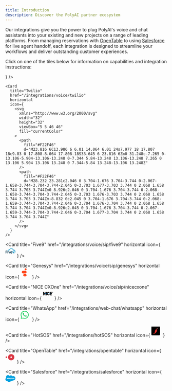 ```yaml
---
title: Introduction
description: Discover the PolyAI partner ecosystem
---
```


Our integrations give you the power to plug PolyAI's voice and chat assistants into your existing and new projects on a range of leading platforms.
From managing reservations with [OpenTable](/integrations/opentable) to using [Salesforce](/integrations/salesforce) for live agent handoff, each integration is designed to streamline your
workflows and deliver outstanding customer experiences.

Click on one of the tiles below for information on capabilities and integration instructions:

<CardGroup cols={2}>
  <Card
    title="Amazon Connect"
    href="/integrations/voice/amazon-connect"
    horizontal
    icon={
      <svg
        xmlns="http://www.w3.org/2000/svg"
        width="32"
        height="32"
        viewBox="2 2 44 44"
        fill="currentColor"
      >
        <path
          fill="#04ABBA"
          d="M18.544 6.682c-3.098.363-5.55 1.877-7.262 4.484-1.214 1.849-1.747 3.535-1.763 5.585l-.011 1.356-.32.064c-.177.035-.77.282-1.32.55-1.669.811-2.894 2.203-3.428 3.894-.87 2.75-.231 5.625 1.68 7.565.954.97 1.77 1.483 3.121 1.965.68.243.798.249 5.43.285l4.734.037-.029 4.86c-.016 2.673.003 4.848.043 4.833.039-.014 2.407-2.204 5.264-4.866l5.192-4.84h3.752c4.42 0 4.824-.053 6.51-.87 1.474-.713 2.457-1.662 3.1-2.993.555-1.145.962-3.264.779-4.05-.062-.266-.167-.77-.234-1.124-.066-.353-.308-1.034-.537-1.513-.875-1.83-2.551-3.117-4.86-3.733l-.856-.229-.078-.624c-.248-1.965-1.229-3.556-2.63-4.266-1.553-.786-3.391-.494-4.641.738-.51.502-.619.566-.619.361 0-.26-.975-2.16-1.49-2.908-.65-.938-1.937-2.21-2.882-2.847-.833-.562-2.197-1.2-3.06-1.431-.603-.162-2.373-.407-2.728-.378-.088.007-.474.05-.857.095ZM4.027 25.128c.001.236.023.32.049.186a1.17 1.17 0 0 0-.003-.428c-.026-.102-.047.007-.046.242Z"
        />
        <path
          fill="#000"
          d="M22.503 18.604a1.444 1.444 0 1 1-2.888 0 1.444 1.444 0 0 1 2.888 0Zm-.778 2.535a2.626 2.626 0 0 1-2.41-.58l-3.44 2.47a2.62 2.62 0 1 1-.694-.95l3.453-2.479a2.62 2.62 0 1 1 4.132.992l2.032 3.79a2.629 2.629 0 0 1 2.298.622l3.514-2.523a2.62 2.62 0 1 1 .678.962l-3.52 2.526a2.62 2.62 0 1 1-4.04-1.091l-2.003-3.739Zm-8.26 4.364a1.444 1.444 0 1 0 0-2.888 1.444 1.444 0 0 0 0 2.888Zm11.872 2.887a1.444 1.444 0 1 0 0-2.887 1.444 1.444 0 0 0 0 2.887Zm9.144-6.898a1.444 1.444 0 1 1-2.887 0 1.444 1.444 0 0 1 2.887 0Z"
        />
      </svg>
    }
  />

    <Card
      title="Twilio"
      href="/integrations/voice/twilio"
      horizontal
      icon={
        <svg
          xmlns="http://www.w3.org/2000/svg"
          width="32"
          height="32"
          viewBox="5 5 46 46"
          fill="currentColor"
        >
          <path
            fill="#F22F46"
            d="M23.816 6C13.986 6 6.01 14.064 6.01 24s7.977 18 17.807 18c9.83 0 17.808-8.064 17.808-18S33.645 6 23.816 6Zm0 31.248c-7.265 0-13.106-5.904-13.106-13.248 0-7.344 5.84-13.248 13.106-13.248 7.265 0 13.106 5.904 13.106 13.248 0 7.344-5.84 13.248-13.106 13.248Z"
          />
          <path
            fill="#F22F46"
            d="M28.232 23.281c2.046 0 3.704-1.676 3.704-3.744 0-2.067-1.658-3.744-3.704-3.744-2.045 0-3.703 1.677-3.703 3.744 0 2.068 1.658 3.744 3.703 3.744Zm0 8.926c2.046 0 3.704-1.676 3.704-3.744 0-2.068-1.658-3.744-3.704-3.744-2.045 0-3.703 1.676-3.703 3.744 0 2.068 1.658 3.744 3.703 3.744Zm-8.832 0c2.045 0 3.704-1.676 3.704-3.744 0-2.068-1.659-3.744-3.704-3.744-2.046 0-3.704 1.676-3.704 3.744 0 2.068 1.658 3.744 3.704 3.744Zm0-8.926c2.045 0 3.704-1.676 3.704-3.744 0-2.067-1.659-3.744-3.704-3.744-2.046 0-3.704 1.677-3.704 3.744 0 2.068 1.658 3.744 3.704 3.744Z"
          />
        </svg>
      }
    />

  <Card
    title="Five9"
    href="/integrations/voice/sip/five9"
    horizontal
    icon={
      <svg
        xmlns="http://www.w3.org/2000/svg"
        width="32"
        height="32"
        viewBox="2 8 44 44"
        fill="currentColor"
      >
        <path
          fill="#0895C9"
          d="M14.392 22.914a5.401 5.401 0 0 0-.964 2.104h-2.145a7.54 7.54 0 0 1 7.845-6.355 8.967 8.967 0 0 1 16.643-.074A8.282 8.282 0 0 1 45 26.839a7.902 7.902 0 0 1-1.343 4.452H41.26c.99-1.27 1.633-2.627 1.633-4.452a6.194 6.194 0 0 0-8.618-5.7 6.857 6.857 0 0 0-13.614-.013 5.403 5.403 0 0 0-6.27 1.788Zm22.284 7.863-2.611 3.98h2.483l3.28-4.999a6.9 6.9 0 0 0 .685-1.322c.174-.469.265-.965.27-1.465 0-2.58-1.974-4.219-4.091-4.219-2.15 0-4.076 1.735-4.076 4.235 0 2.357 1.815 3.821 3.487 3.838a2.2 2.2 0 0 0 .573-.048Zm-1.943-3.98c0-.925.685-2.04 1.975-2.04v.006c1.115 0 1.958.955 1.958 2.114 0 .875-.685 1.989-1.958 1.989-1.158 0-1.975-.875-1.975-2.07Z"
        />
        <path
          fill="#0E3A51"
          d="M5.18 25.018h5.11c.097-.7.28-1.384.546-2.038H3v11.777h2.18v-4.819h4.734V27.9H5.18v-2.882Zm8.203.907h-2.117v8.836h2.117v-8.836Zm3.2 0h-2.292l3.565 8.832h1.657l3.581-8.832H20.77l-2.006 5.86h-.047l-2.134-5.86Zm12.834 6.274c-.413.583-1.06.908-1.897.908-1.517 0-2.34-1.243-2.436-1.816h6.862c.082-.35.124-.708.127-1.067 0-2.229-1.767-4.65-4.57-4.65-2.721 0-4.648 2.293-4.648 4.793a4.643 4.643 0 0 0 4.667 4.682c1.97 0 3.595-1.341 4.178-2.85h-2.283Zm-1.897-4.682c1.05 0 2.149.654 2.388 2.071h-4.889c.4-1.642 1.72-2.07 2.5-2.07Zm13.18 5.971h-.407l.004 1.077h.186v-.39h.241l.193.395h.206l-.233-.43a.324.324 0 0 0 .189-.313.35.35 0 0 0-.378-.339Zm.119.476a.186.186 0 0 1-.131.054h-.206v-.371h.206a.186.186 0 0 1 .131.317Z"
        />
        <path
          fill="#0E3A51"
          d="M39.681 33.636a.989.989 0 0 0-.066.397h.002a1.034 1.034 0 0 0 2.066-.014c0-.567-.408-1.014-1.05-1.014a.99.99 0 0 0-.952.63Zm.953-.46c.541-.003.867.362.867.843H41.5c0 .488-.312.855-.848.862a.853.853 0 0 1-.018-1.706Z"
        />
      </svg>
    }
  />

  <Card
    title="Genesys"
    href="/integrations/voice/sip/genesys"
    horizontal
    icon={
      <svg
        xmlns="http://www.w3.org/2000/svg"
        width="32"
        height="32"
        viewBox="5 5 46 46"
        fill="currentColor"
      >
        <path
          fill="#FF451A"
          d="M26.673 29.983H23.02a5.668 5.668 0 0 0-3.964 1.607 5.428 5.428 0 0 0-1.641 3.88c0 1.454.59 2.85 1.641 3.879a5.668 5.668 0 0 0 3.964 1.606h3.653a5.668 5.668 0 0 0 3.964-1.606 5.428 5.428 0 0 0 1.641-3.88c0-1.455-.59-2.85-1.641-3.88a5.668 5.668 0 0 0-3.964-1.606Zm-.356-14.18h-9.29a6.088 6.088 0 0 0-4.262 1.731A5.85 5.85 0 0 0 11 21.712a5.85 5.85 0 0 0 1.765 4.177 6.088 6.088 0 0 0 4.261 1.73h9.291c.792 0 1.575-.152 2.306-.449a6.036 6.036 0 0 0 1.956-1.28 5.904 5.904 0 0 0 1.306-1.917 5.809 5.809 0 0 0 0-4.522 5.902 5.902 0 0 0-1.306-1.917 6.036 6.036 0 0 0-1.956-1.28 6.131 6.131 0 0 0-2.306-.45ZM23.83 9.22a4.22 4.22 0 1 1 8.44 0 4.22 4.22 0 0 1-8.44 0Z"
        />
      </svg>
    }
  />

  <Card
    title="NICE CXOne"
    href="/integrations/voice/sip/nicecxone"
    horizontal
    icon={
      <svg
        xmlns="http://www.w3.org/2000/svg"
        width="32"
        height="32"
        viewBox="2 6 46 46"
        fill="currentColor"
      >
        <path
          fill="#000"
          d="M27.991 27.272c.221-.363.381-.887.48-1.572h3.4c-.1.942-.284 1.764-.55 2.463-.43 1.129-1.052 2.007-1.865 2.635-.813.628-1.825.942-3.038.942-1.233 0-2.254-.27-3.061-.813-.808-.542-1.463-1.4-1.965-2.574s-.754-2.642-.754-4.406c0-2.464.497-4.382 1.492-5.755.994-1.372 2.379-2.059 4.153-2.059 1.82 0 3.222.675 4.206 2.023.753 1.032 1.217 2.38 1.394 4.044h-3.402c-.1-.65-.272-1.167-.516-1.552-.415-.656-.978-.984-1.689-.984-.681 0-1.228.333-1.64.999-.413.666-.62 1.767-.62 3.305 0 1.523.206 2.618.616 3.284.41.665.968.998 1.674.998.726 0 1.287-.326 1.685-.978ZM6.106 16.11H3v15.593h3.128v-8.561l4.031 8.561h3.135V16.11H10.16v8.627L6.106 16.11Zm12.864 0h-3.333v15.593h3.333V16.11Zm22.99 0h-8.915v15.593h9.076v-3.53h-5.742v-3.075h5.177v-3.18h-5.177V19.44h5.58v-3.33Zm.978 2.064c0-1.116.907-2.02 2.024-2.02s2.023.904 2.023 2.02-.906 2.02-2.023 2.02a2.022 2.022 0 0 1-2.024-2.02Zm2.024-1.578a1.58 1.58 0 0 0-1.582 1.578 1.58 1.58 0 0 0 1.582 1.579 1.58 1.58 0 0 0 1.582-1.579 1.58 1.58 0 0 0-1.582-1.578Zm-.785 2.524v-1.896h.806c.203 0 .35.017.442.05a.437.437 0 0 1 .22.182.546.546 0 0 1 .083.3.509.509 0 0 1-.125.352.602.602 0 0 1-.376.175.887.887 0 0 1 .206.16c.053.057.126.16.217.307l.232.37h-.458l-.277-.413a2.636 2.636 0 0 0-.202-.279.294.294 0 0 0-.115-.079.629.629 0 0 0-.192-.02h-.078v.79h-.383Zm.383-1.095h.283c.184 0 .299-.007.344-.023a.206.206 0 0 0 .108-.08.246.246 0 0 0 .038-.142.227.227 0 0 0-.05-.155.235.235 0 0 0-.145-.074 3.246 3.246 0 0 0-.28-.006h-.298v.48Z"
        />
        <path
          fill="#0067AD"
          d="M15.62 22.085h-3.542v3.543h3.542v-3.543Zm6.904 0h-3.542v3.543h3.542v-3.543Zm12.836 0h-3.542v3.543h3.542v-3.543Z"
        />
      </svg>
    }
  />

  <Card
    title="WhatsApp"
    href="/integrations/web-chat/whatsapp"
    horizontal
    icon={
      <svg
        xmlns="http://www.w3.org/2000/svg"
        width="32"
        height="32"
        viewBox="5 5 46 46"
        fill="currentColor"
      >
        <path
          fill="#2BD269"
          d="M17.227 14.146a1.68 1.68 0 0 1 .641-.14V14h.039c.3.009.6.018.86.036h.003c.317.023.68.05.984.806.217.513.576 1.467.861 2.225a32.9 32.9 0 0 0 .423 1.098.806.806 0 0 1 .013.774 3.032 3.032 0 0 1-.472.714c-.075.08-.15.164-.225.249-.16.18-.321.36-.475.504-.225.21-.472.443-.225.892a13.36 13.36 0 0 0 2.405 3.143 11.486 11.486 0 0 0 3.54 2.32 1.2 1.2 0 0 0 .492.13.675.675 0 0 0 .49-.225c.28-.279 1.114-1.244 1.477-1.688a.675.675 0 0 1 .536-.314c.167.012.33.053.482.123.339.133 1.895.943 2.668 1.345l.358.186.182.092c.342.174.57.29.663.443.106.178.08 1.07-.328 2.091-.406 1.02-2.272 1.96-3.098 2.01-.08.004-.16.01-.24.017-.167.014-.341.029-.55.029-.754 0-1.917-.193-4.569-1.315-4.166-1.758-6.82-5.896-7.373-6.757a4.51 4.51 0 0 0-.094-.143l-.002-.003c-.222-.31-1.76-2.455-1.69-4.623.064-2.037 1.116-3.074 1.6-3.55l.089-.088c.15-.159.333-.286.535-.375Z"
        />
        <path
          fill="#2BD269"
          d="M36.531 10.034a17.77 17.77 0 0 1 5.457 12.155 17.695 17.695 0 0 1-1.127 6.908 17.817 17.817 0 0 1-3.721 5.947 17.997 17.997 0 0 1-5.743 4.07 18.134 18.134 0 0 1-6.88 1.568H24c-2.7 0-5.366-.6-7.8-1.76L6.777 41H6.75a.139.139 0 0 1-.137-.156l1.592-9.441a17.717 17.717 0 0 1-2.203-8.875 17.726 17.726 0 0 1 2.519-8.791 17.93 17.93 0 0 1 6.58-6.403A18.13 18.13 0 0 1 24.018 5h.087a18.085 18.085 0 0 1 12.426 5.034Zm-12.53 27.544h.426l.016.006c3.9-.12 7.596-1.755 10.291-4.55a14.674 14.674 0 0 0 4.12-10.396 14.681 14.681 0 0 0-4.414-10.276 14.946 14.946 0 0 0-10.417-4.26h-.433a14.98 14.98 0 0 0-7.313 2.143 14.81 14.81 0 0 0-5.281 5.452 14.647 14.647 0 0 0-1.864 7.33 14.65 14.65 0 0 0 2.044 7.281l.274.46-1.18 6.407 6.39-1.496.482.25a14.994 14.994 0 0 0 6.86 1.65Z"
        />
      </svg>
    }
  />

  <Card
    title="HotSOS"
    href="/integrations/hotSOS"
    horizontal
    icon={
      <svg
        xmlns="http://www.w3.org/2000/svg"
        width="32"
        height="32"
        viewBox="5 5 46 46"
        fill="currentColor"
      >
        <path
          fill="#010101"
          d="M4 9a5 5 0 0 1 5-5h30a5 5 0 0 1 5 5v30a5 5 0 0 1-5 5H9a5 5 0 0 1-5-5V9Z"
        />
        <path
          fill="#FB8E8B"
          d="M32.967 11.569c.116.64-.09 1.11-.618 1.41-1.261.667-2.086 1.698-2.473 3.09l-1.649.722-1.286-.062c-.112-.005-.157-.062-.136-.169.194-1.03 1.393-1.208 2.214-1.513a.42.42 0 0 0 .264-.268c.626-1.758 1.854-2.828 3.684-3.21Z"
        />
        <path
          fill="#DE2A28"
          d="M34.612 12.15c-.319-.574-.867-.768-1.645-.581.116.64-.09 1.11-.618 1.41l2.106-.479c.206-.05.259-.166.157-.35Zm-4.196 6.768a9.907 9.907 0 0 0-.54-2.848l-1.649.72c.643.608 1.18 1.365 1.608 2.272a.305.305 0 0 0 .581-.145Zm-1.414.638-.49.808c-.113.184-.197.17-.252-.041a.911.911 0 0 1 .091-.647.696.696 0 0 0 .07-.371c-.09-1.195-1.092-2.39-2.374-1.95-3.864 1.321-5.276 8.854-6.003 12.73l-.1.538c-.645 3.402-2.95 4.302-5.722 5.384-.207.08-.415.162-.626.246a.523.523 0 0 0-.083.931 2.63 2.63 0 0 0 1.624.404c6.38-.453 11.137-5.589 14.059-10.658 1.463-2.539 1.595-4.847.239-7.361a.251.251 0 0 0-.433-.013Z"
        />
      </svg>
    }
  />

  <Card
    title="OpenTable"
    href="/integrations/opentable"
    horizontal
    icon={
      <svg
        xmlns="http://www.w3.org/2000/svg"
        width="32"
        height="32"
        viewBox="2 5 48 48"
        fill="currentColor"
      >
        <path
          fill="#DA3743"
          d="M29.126 9a15.17 15.17 0 0 0-8.274 2.438 14.59 14.59 0 0 0-5.489 6.505 14.15 14.15 0 0 0-.852 8.378 14.387 14.387 0 0 0 4.071 7.428 15.014 15.014 0 0 0 7.622 3.971c2.888.561 5.882.275 8.603-.823a14.81 14.81 0 0 0 6.683-5.34A14.233 14.233 0 0 0 44 23.5c0-1.903-.383-3.788-1.13-5.547a14.475 14.475 0 0 0-3.224-4.704 14.913 14.913 0 0 0-4.826-3.143A15.226 15.226 0 0 0 29.126 9Zm0 18.123a3.791 3.791 0 0 1-2.068-.609 3.646 3.646 0 0 1-1.372-1.625 3.536 3.536 0 0 1-.212-2.094 3.595 3.595 0 0 1 1.017-1.856 3.75 3.75 0 0 1 1.905-.993 3.812 3.812 0 0 1 2.15.206 3.7 3.7 0 0 1 1.67 1.335 3.541 3.541 0 0 1 .344 3.4 3.62 3.62 0 0 1-.807 1.175 3.729 3.729 0 0 1-1.207.786 3.807 3.807 0 0 1-1.424.276h.004ZM3 23.5c0-.717.218-1.417.627-2.013.409-.596.99-1.06 1.67-1.335a3.812 3.812 0 0 1 2.149-.206c.722.14 1.384.485 1.905.992a3.6 3.6 0 0 1 1.018 1.855 3.54 3.54 0 0 1-.212 2.094 3.645 3.645 0 0 1-1.37 1.626 3.79 3.79 0 0 1-2.067.61 3.771 3.771 0 0 1-2.63-1.06A3.576 3.576 0 0 1 3 23.5Z"
        />
      </svg>
    }
  />

  <Card
    title="Salesforce"
    href="/integrations/salesforce"
    horizontal
    icon={
      <svg
        xmlns="http://www.w3.org/2000/svg"
        width="32"
        height="32"
        viewBox="2 5 46 46"
        fill="currentColor"
      >
      <path fill="#00A1E0" d="M20.652 11.417a7.857 7.857 0 0 1 5.682-2.437c2.965 0 5.535 1.647 6.918 4.101a9.554 9.554 0 0 1 3.904-.832c5.337 0 9.668 4.365 9.668 9.751 0 5.386-4.331 9.75-9.668 9.75a9.759 9.759 0 0 1-1.91-.189c-1.211 2.158-3.526 3.624-6.161 3.624a7.033 7.033 0 0 1-3.097-.711c-1.227 2.882-4.084 4.908-7.412 4.908a8.05 8.05 0 0 1-7.56-5.27 7.42 7.42 0 0 1-1.538.16C5.344 34.271 2 30.877 2 26.711c0-2.8 1.505-5.239 3.739-6.556a8.664 8.664 0 0 1-.717-3.46C5.022 11.888 8.926 8 13.736 8a8.675 8.675 0 0 1 6.918 3.426l-.002-.009ZM8.529 24.265c-.023.06-.001.082.012.094a.052.052 0 0 1 .007.008c.065.046.13.083.196.12l.06.034c.457.242.889.313 1.34.313.92 0 1.49-.489 1.49-1.276v-.016c0-.728-.645-.993-1.248-1.182l-.079-.026c-.456-.148-.85-.277-.85-.576v-.016c0-.257.231-.446.587-.446.395 0 .866.131 1.168.298 0 0 .09.058.122-.028l.187-.505c.018-.048-.013-.084-.044-.103a2.603 2.603 0 0 0-1.318-.354h-.092c-.841 0-1.43.51-1.43 1.237v.016c0 .768.65 1.018 1.256 1.19l.097.031c.442.136.824.254.824.563v.016c0 .285-.249.497-.648.497a2.17 2.17 0 0 1-1.184-.34 2.076 2.076 0 0 1-.094-.06l-.057-.036c-.027-.016-.093-.045-.121.041l-.182.505h.001Zm13.456-.002c-.023.061 0 .082.013.095a.062.062 0 0 1 .007.007c.064.047.13.084.195.12l.06.035c.458.242.89.313 1.34.313.92 0 1.491-.49 1.491-1.277v-.015c0-.728-.644-.993-1.248-1.183l-.079-.025c-.456-.148-.85-.277-.85-.577v-.015c0-.257.23-.446.586-.446.396 0 .865.131 1.168.298 0 0 .09.057.122-.029.018-.046.172-.458.186-.504.018-.048-.013-.084-.044-.103a2.603 2.603 0 0 0-1.318-.354h-.092c-.841 0-1.43.509-1.43 1.237v.016c0 .767.65 1.017 1.256 1.19l.097.03c.443.136.824.254.824.564v.016c0 .285-.25.497-.648.497a2.17 2.17 0 0 1-1.184-.341 2.845 2.845 0 0 1-.12-.075l-.032-.02c-.016-.01-.094-.041-.12.041l-.182.504.002.002Zm9.19-1.542c0 .445-.084.795-.246 1.044-.162.245-.407.365-.748.365-.34 0-.585-.119-.745-.364-.16-.247-.242-.6-.242-1.044 0-.445.082-.794.242-1.04.16-.243.402-.36.745-.36.343 0 .586.118.748.36.163.246.245.595.245 1.04Zm0 0v.001-.002.001Zm.767-.824a1.853 1.853 0 0 0-.35-.667 1.67 1.67 0 0 0-.59-.448 1.93 1.93 0 0 0-.823-.165 1.94 1.94 0 0 0-.823.165c-.234.11-.433.26-.59.448a1.86 1.86 0 0 0-.349.667c-.075.254-.113.53-.113.825 0 .295.038.572.113.825.075.256.193.48.35.667.156.188.355.338.589.445.235.107.512.161.823.161.312 0 .588-.054.822-.16.234-.108.433-.258.59-.446.156-.187.273-.411.35-.667.074-.253.112-.53.112-.825 0-.293-.038-.571-.113-.825h.002Zm6.307 2.108c-.026-.074-.098-.046-.098-.046a1.765 1.765 0 0 1-.358.102c-.128.02-.27.03-.42.03-.37 0-.667-.11-.878-.33-.212-.219-.33-.571-.33-1.049.002-.435.107-.76.296-1.011.186-.247.472-.376.851-.376.316 0 .559.037.812.117 0 0 .06.026.09-.053l.026-.075.035-.096.128-.353c.02-.059-.03-.083-.048-.09a2.99 2.99 0 0 0-.513-.13 3.86 3.86 0 0 0-.576-.039c-.323 0-.61.056-.855.165a1.768 1.768 0 0 0-.992 1.115 2.65 2.65 0 0 0-.125.827c0 .636.172 1.151.51 1.528.34.38.85.57 1.516.57.394 0 .797-.08 1.087-.194 0 0 .056-.027.032-.091l-.19-.52Zm1.343-1.713h1.853c-.018-.239-.065-.452-.172-.613-.161-.243-.387-.377-.728-.377-.34 0-.583.134-.743.378-.106.16-.174.365-.21.612h-.009.009Zm2.586-.543a1.629 1.629 0 0 0-.333-.608 1.52 1.52 0 0 0-.494-.376 1.893 1.893 0 0 0-.745-.15c-.324 0-.62.054-.858.166a1.71 1.71 0 0 0-.598.456 1.876 1.876 0 0 0-.352.675 2.918 2.918 0 0 0-.114.829c0 .3.04.578.117.83.08.254.206.476.378.66.171.186.39.331.654.434.261.1.58.153.943.152.752-.002 1.147-.17 1.308-.26.029-.016.056-.044.022-.124l-.17-.476c-.025-.071-.097-.046-.097-.046a6.495 6.495 0 0 0-.052.02c-.184.071-.452.175-1.016.173-.403 0-.701-.12-.889-.306-.191-.191-.287-.47-.301-.865l2.602.002s.069 0 .076-.067v-.01a2.77 2.77 0 0 0-.078-1.109h-.003Zm-23.39.543h1.854c-.018-.239-.065-.452-.172-.613-.161-.243-.387-.377-.728-.377-.34 0-.583.134-.742.378-.107.16-.175.365-.211.612h-.009.009Zm2.587-.543a1.626 1.626 0 0 0-.333-.608 1.518 1.518 0 0 0-.494-.376 1.892 1.892 0 0 0-.745-.15c-.324 0-.62.054-.858.166-.239.112-.44.265-.598.456a1.882 1.882 0 0 0-.352.675 2.925 2.925 0 0 0-.114.829c0 .3.04.578.118.83.079.254.206.476.376.66.17.186.39.331.654.434a2.6 2.6 0 0 0 .943.152c.751-.002 1.147-.17 1.308-.26.029-.016.056-.044.022-.124l-.17-.476c-.026-.071-.098-.046-.098-.046a2.278 2.278 0 0 0-.026.01l-.025.01c-.184.071-.453.175-1.016.173-.402 0-.702-.12-.89-.306-.19-.191-.286-.47-.3-.865l2.602.002s.068 0 .075-.067l.002-.01c.01-.08.077-.56-.08-1.109h-.001Zm-8.203 2.24a.508.508 0 0 1-.15-.154.621.621 0 0 1-.078-.338c0-.227.076-.392.232-.502-.001 0 .224-.195.755-.188.236.004.471.024.705.06v1.18s-.33.072-.701.094c-.53.032-.763-.152-.761-.151l-.002-.001Zm1.034-1.829a5.742 5.742 0 0 0-.405-.011 2.47 2.47 0 0 0-.639.082c-.203.055-.385.14-.542.252a1.258 1.258 0 0 0-.377.428 1.252 1.252 0 0 0-.139.6c0 .23.04.43.12.593.077.162.193.301.338.407.145.105.323.182.53.229.203.046.434.07.688.07.267 0 .532-.023.789-.066.218-.038.436-.08.653-.127.087-.02.183-.046.183-.046.065-.017.06-.085.06-.085l-.002-2.372c0-.52-.139-.908-.413-1.146-.274-.24-.674-.36-1.193-.36-.194 0-.509.027-.696.064 0 0-.567.11-.801.294 0 0-.051.031-.023.103l.184.494c.023.064.085.042.085.042s.02-.008.043-.021c.5-.272 1.132-.264 1.132-.264.28 0 .497.057.642.168.142.11.214.274.214.62v.11c-.222-.033-.428-.051-.428-.051l-.003-.007Zm20.919-1.339a.07.07 0 0 0-.016-.078.071.071 0 0 0-.023-.015 2.285 2.285 0 0 0-.435-.074c-.326-.02-.508.035-.67.108-.162.072-.34.189-.439.324v-.316c0-.044-.03-.079-.075-.079h-.665c-.043 0-.075.035-.075.079v3.87a.079.079 0 0 0 .08.08h.681a.08.08 0 0 0 .056-.024.079.079 0 0 0 .023-.056v-1.943c0-.26.029-.519.086-.682a.978.978 0 0 1 .227-.382.79.79 0 0 1 .321-.193c.114-.032.231-.049.35-.049.135 0 .284.035.284.035.05.006.078-.025.095-.07.045-.119.172-.475.196-.545l-.001.01Zm-6.626-1.847c.087.015.173.035.257.06.018.008.068.033.047.091l-.198.546c-.017.041-.028.066-.113.04a1.575 1.575 0 0 0-.133-.032 1.083 1.083 0 0 0-.213-.022.902.902 0 0 0-.279.04.539.539 0 0 0-.218.136.755.755 0 0 0-.182.277 3.4 3.4 0 0 0-.137.586h.83c.07 0 .092.032.085.084l-.096.54c-.015.078-.088.076-.088.076h-.855l-.586 3.312a4.956 4.956 0 0 1-.228.873 1.725 1.725 0 0 1-.338.58c-.14.156-.298.27-.48.336a1.9 1.9 0 0 1-.638.099c-.114 0-.236-.002-.38-.036a1.938 1.938 0 0 1-.238-.07c-.032-.011-.058-.052-.04-.103l.193-.528c.027-.068.094-.042.094-.042l.003.001a.613.613 0 0 0 .137.044c.062.013.146.023.209.023a.964.964 0 0 0 .305-.044.481.481 0 0 0 .238-.184 1.29 1.29 0 0 0 .181-.369 4.11 4.11 0 0 0 .156-.64l.582-3.252h-.574c-.069 0-.091-.032-.084-.084l.096-.54c.016-.079.088-.076.088-.076h.59l.031-.176c.088-.522.264-.918.522-1.178.26-.263.63-.395 1.1-.395.12-.002.237.008.354.027Zm-11.425 5.76c.043 0 .074-.036.074-.08V19.11c0-.043-.031-.079-.075-.079h-.689c-.043 0-.074.036-.074.079v5.545c0 .044.03.08.075.08h.688Z"/>
      <path fill="#FFFFFE" d="M8.541 24.36c-.013-.013-.035-.034-.012-.095v-.002l.18-.504c.03-.086.095-.057.122-.041l.056.036.095.06a2.17 2.17 0 0 0 1.184.34c.4 0 .648-.212.648-.497v-.016c0-.31-.382-.427-.824-.563l-.097-.03c-.606-.173-1.255-.423-1.255-1.191v-.016c0-.728.588-1.237 1.43-1.237h.091c.494 0 .972.143 1.318.354.031.019.062.055.044.104-.016.046-.17.457-.187.504-.033.086-.122.028-.122.028a2.656 2.656 0 0 0-1.168-.298c-.356 0-.586.19-.586.446v.016c0 .3.393.428.85.576l.079.026c.602.189 1.248.454 1.248 1.182v.016c0 .787-.572 1.276-1.49 1.276-.452 0-.883-.07-1.341-.313a4.835 4.835 0 0 0-.06-.034l-.004-.002a1.955 1.955 0 0 1-.198-.125Zm13.457-.002c-.014-.013-.036-.034-.013-.095h-.002l.182-.505c.026-.082.104-.052.12-.041l.032.02.002.002c.035.022.069.044.118.073a2.166 2.166 0 0 0 1.184.341c.399 0 .648-.212.648-.497v-.016c0-.31-.38-.428-.824-.563l-.097-.03c-.606-.174-1.255-.424-1.255-1.191v-.016c0-.728.588-1.237 1.43-1.237h.091c.494 0 .972.143 1.318.354.031.019.062.055.044.103-.014.046-.168.458-.186.504-.032.086-.122.029-.122.029a2.662 2.662 0 0 0-1.167-.298c-.356 0-.587.189-.587.446v.015c0 .3.394.429.85.577l.079.025c.605.19 1.248.455 1.248 1.183v.015c0 .788-.571 1.277-1.49 1.277-.451 0-.883-.07-1.34-.313a7.673 7.673 0 0 0-.061-.035h-.002c-.065-.037-.13-.073-.193-.12a.062.062 0 0 0-.007-.007Zm8.93-.593c.163-.249.246-.6.246-1.044 0-.444-.082-.793-.245-1.038-.162-.243-.405-.36-.748-.36-.343 0-.585.116-.744.36-.16.245-.242.594-.242 1.04 0 .444.08.796.242 1.043.16.245.403.364.744.364.341 0 .586-.12.748-.365Zm.665-2.535c.156.188.273.412.349.667h-.002c.075.254.113.532.113.825 0 .295-.038.572-.113.825-.076.256-.193.48-.349.667a1.652 1.652 0 0 1-.59.445c-.234.107-.51.161-.822.161-.31 0-.588-.054-.823-.16a1.659 1.659 0 0 1-.59-.446 1.848 1.848 0 0 1-.349-.667 2.908 2.908 0 0 1-.113-.825c0-.295.038-.571.113-.825a1.86 1.86 0 0 1 .35-.667c.156-.188.355-.339.589-.448.235-.11.51-.165.823-.165.313 0 .59.055.824.165.235.109.433.26.59.448Zm6.558 2.729s.072-.028.098.046l.19.52c.024.065-.032.092-.032.092-.29.115-.693.194-1.087.194-.665 0-1.176-.19-1.515-.57-.34-.377-.51-.892-.51-1.528 0-.295.041-.573.125-.827a1.768 1.768 0 0 1 .991-1.115c.245-.11.532-.165.855-.165.217 0 .41.014.577.039.177.027.412.09.512.13.018.007.068.031.048.09l-.127.353-.03.081-.006.015-.017.049-.01.026c-.029.079-.089.053-.089.053a2.576 2.576 0 0 0-.812-.117c-.379 0-.665.129-.851.376-.189.25-.294.576-.295 1.011-.002.478.117.83.33 1.05.21.218.507.329.877.329.15 0 .292-.01.42-.03.127-.02.246-.06.358-.102Zm1.44-1.667h-.008.009Zm0 0c.037-.247.105-.453.212-.613.159-.243.401-.377.742-.377.341 0 .567.134.728.378.107.16.154.373.172.612h-1.853Zm2.254-1.151c.105.114.267.362.333.608h.003c.157.55.09 1.029.079 1.108v.006a.24.24 0 0 0-.001.005c-.007.067-.076.067-.076.067l-2.602-.002c.014.395.11.674.301.865.188.187.486.306.89.306.563.002.831-.102 1.016-.173l.011-.004.04-.015s.072-.026.098.045l.17.476c.033.08.006.108-.023.124-.161.09-.556.258-1.308.26a2.606 2.606 0 0 1-.943-.152 1.717 1.717 0 0 1-.654-.434 1.705 1.705 0 0 1-.377-.66 2.801 2.801 0 0 1-.118-.83c0-.293.038-.573.114-.829.076-.258.194-.484.352-.675a1.71 1.71 0 0 1 .598-.456c.239-.112.534-.167.858-.167.256 0 .51.051.745.151.163.07.326.196.494.376Zm-23.056 1.15v.001h-.009.009Zm1.853.001h-1.853c.037-.247.104-.453.21-.613.16-.243.402-.377.743-.377.341 0 .567.134.728.378.107.16.154.373.172.612Zm.4-1.151c.105.114.267.362.333.608h.002a2.8 2.8 0 0 1 .079 1.109l-.001.005v.005c-.008.067-.076.067-.076.067l-2.603-.002c.015.395.11.674.302.865.187.187.487.306.89.306.562.002.83-.102 1.015-.173l.01-.004.015-.005.026-.01s.072-.026.098.045l.17.476c.034.08.007.108-.022.124-.161.09-.557.258-1.308.26a2.6 2.6 0 0 1-.944-.152 1.717 1.717 0 0 1-.653-.434 1.72 1.72 0 0 1-.376-.66 2.785 2.785 0 0 1-.118-.83c0-.293.038-.573.114-.829.076-.258.195-.484.352-.675a1.71 1.71 0 0 1 .598-.456c.239-.112.534-.167.858-.167.256 0 .51.051.745.151.163.07.326.196.494.376Zm-8.02 2.694a.507.507 0 0 0 .15.154h.002c-.002 0 .232.184.76.152a5.2 5.2 0 0 0 .702-.093v-1.181a5.268 5.268 0 0 0-.705-.06c-.53-.007-.756.188-.754.188-.157.11-.233.275-.233.502 0 .145.027.258.078.338Zm.78-1.686c.162 0 .3.004.405.011l.002.007s.206.018.428.05v-.11c0-.345-.072-.51-.214-.619-.145-.11-.362-.168-.642-.168 0 0-.633-.008-1.132.264-.023.014-.042.021-.042.021s-.063.022-.086-.042l-.184-.494c-.028-.072.023-.103.023-.103.234-.184.8-.294.8-.294.188-.037.503-.064.697-.064.52 0 .92.12 1.193.36.274.238.413.625.413 1.146l.002 2.372s.005.068-.06.085c0 0-.096.026-.182.046-.218.047-.436.09-.654.127a4.76 4.76 0 0 1-.79.066c-.253 0-.483-.024-.688-.07a1.423 1.423 0 0 1-.528-.23 1.078 1.078 0 0 1-.34-.406 1.353 1.353 0 0 1-.119-.593c0-.227.047-.428.14-.6.09-.17.22-.316.376-.428.157-.113.34-.197.542-.252.201-.054.417-.082.64-.082Zm21.328-1.355c0 .01-.002.019-.005.027l.001-.01c-.024.07-.151.426-.196.545-.017.045-.044.076-.094.07 0 0-.15-.035-.285-.035-.119 0-.236.017-.35.05a.79.79 0 0 0-.32.192.978.978 0 0 0-.228.382c-.057.163-.086.422-.086.682v1.944a.079.079 0 0 1-.079.078h-.682a.078.078 0 0 1-.055-.023.078.078 0 0 1-.023-.056v-3.87c0-.044.03-.079.074-.079h.665c.044 0 .075.035.075.079v.316c.1-.135.277-.252.438-.324.164-.073.345-.128.67-.108.17.01.391.057.436.074a.071.071 0 0 1 .044.066Zm-6.374-1.76a2.018 2.018 0 0 0-.61-.088c-.47 0-.84.133-1.1.396-.259.26-.434.656-.523 1.178l-.031.176h-.59s-.072-.003-.087.076l-.097.54c-.007.052.015.084.084.084h.575l-.583 3.251a4.082 4.082 0 0 1-.156.641 1.314 1.314 0 0 1-.18.37.481.481 0 0 1-.239.183.964.964 0 0 1-.305.044c-.063 0-.147-.01-.209-.023a.587.587 0 0 1-.136-.044l-.004-.001s-.067-.026-.094.042a51.69 51.69 0 0 0-.192.528c-.019.051.007.091.04.103a1.568 1.568 0 0 0 .618.106 1.9 1.9 0 0 0 .637-.099c.182-.066.34-.18.48-.335.152-.167.247-.342.338-.581.09-.237.167-.53.228-.873l.586-3.312h.856s.072.002.087-.076l.097-.54c.006-.052-.016-.084-.085-.084h-.83v-.008l.003-.013a3.4 3.4 0 0 1 .133-.565.755.755 0 0 1 .183-.277.539.539 0 0 1 .217-.136.902.902 0 0 1 .279-.04c.078 0 .155.01.213.022.081.017.112.026.133.032.085.026.096.001.113-.04l.199-.546c.02-.058-.03-.083-.048-.09Zm-11.608 5.62c0 .044-.03.08-.074.08h-.69c-.043 0-.074-.036-.074-.08V19.11c0-.043.031-.079.075-.079h.689c.043 0 .074.036.074.079v5.545Z"/>
    </svg>
    }
  />
</CardGroup>